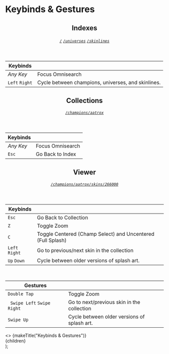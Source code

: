 

# Keybinds & Gestures

<header>

## Indexes

###### [`/`](/) [`/universes`](/universes) [`/skinlines`](/skinlines)

</header>

| Keybinds       |                                                    |
| -------------- | -------------------------------------------------- |
| _Any Key_      | Focus Omnisearch                                   |
| `Left` `Right` | Cycle between champions, universes, and skinlines. |

<header>

## Collections

###### [`/champions/aatrox`](/champions/aatrox)

</header>

| Keybinds  |                  |
| --------- | ---------------- |
| _Any Key_ | Focus Omnisearch |
| `Esc`     | Go Back to Index |

<header>

## Viewer

###### [`/champions/aatrox/skins/266000`](/champions/aatrox/skins/266000)

</header>

| Keybinds       |                                                             |
| -------------- | ----------------------------------------------------------- |
| `Esc`          | Go Back to Collection                                       |
| `Z`            | Toggle Zoom                                                 |
| `C`            | Toggle Centered (Champ Select) and Uncentered (Full Splash) |
| `Left` `Right` | Go to previous/next skin in the collection                  |
| `Up` `Down`    | Cycle between older versions of splash art.                 |

<br />

| Gestures                     |                                             |
| ---------------------------- | ------------------------------------------- |
| `Double Tap`                 | Toggle Zoom                                 |
| ` Swipe Left` `Swipe Right ` | Go to next/previous skin in the collection  |
| `Swipe Up`                   | Cycle between older versions of splash art. |

  <Layout backTo="/">
    <>
      <Head>{makeTitle("Keybinds & Gestures")}</Head>
    </>
    <main className={styles.main}>{children}</main>
  </Layout>
);
